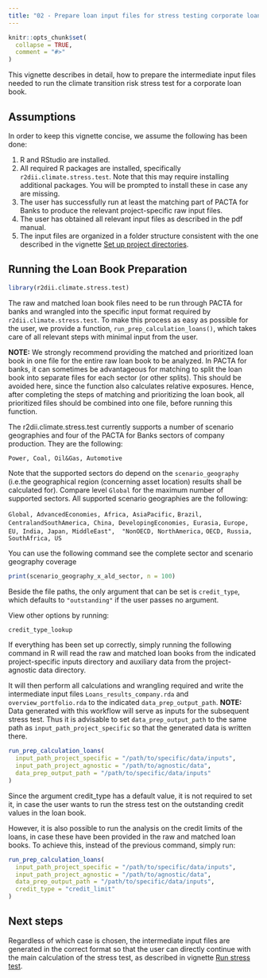 ```yaml
---
title: "02 - Prepare loan input files for stress testing corporate loan books"
---
```


```r
knitr::opts_chunk$set(
  collapse = TRUE,
  comment = "#>"
)
```

This vignette describes in detail, how to prepare the intermediate input files
needed to run the climate transition risk stress test for a corporate loan book.

## Assumptions

In order to keep this vignette concise, we assume the following has been done:

1. R and RStudio are installed.
2. All required R packages are installed, specifically
`r2dii.climate.stress.test`. Note that this may require installing additional
packages. You will be prompted to install these in case any are missing.
3. The user has successfully run at least the matching part of PACTA for Banks
to produce the relevant project-specific raw input files.
4. The user has obtained all relevant input files as described in the pdf manual.
5. The input files are organized in a folder structure consistent with the one
described in the vignette [Set up project directories](https://2degreesinvesting.github.io/r2dii.climate.stress.test/articles/articles/01-setup-project-directories.html).

## Running the Loan Book Preparation

```r
library(r2dii.climate.stress.test)
```

The raw and matched loan book files need to be run through PACTA for banks and
wrangled into the specific input format required by `r2dii.climate.stress.test`.
To make this process as easy as possible for the user, we provide a function,
`run_prep_calculation_loans()`, which takes care of all relevant steps with
minimal input from the user.

**NOTE:** We strongly recommend providing the matched and prioritized loan book
in one file for the entire raw loan book to be analyzed. In PACTA for banks, it
can sometimes be advantageous for matching to split the loan book into separate
files for each sector (or other splits). This should be avoided here, since the
function also calculates relative exposures. Hence, after completing the steps
of matching and prioritizing the loan book, all prioritized files should be
combined into one file, before running this function.

The r2dii.climate.stress.test currently supports a number of scenario geographies 
and four of the PACTA for Banks sectors of company production. They are the following:

`Power, Coal, Oil&Gas, Automotive`

Note that the supported sectors do depend on the `scenario_geography` 
(i.e.the geographical region (concerning asset location) results shall be 
calculated for). Compare level `Global` for the maximum number of supported sectors.
All supported scenario geographies are the following:

`Global, AdvancedEconomies, Africa, AsiaPacific,` 
`Brazil, CentralandSouthAmerica, China, DevelopingEconomies, Eurasia,` 
`Europe, EU, India, Japan, MiddleEast",  "NonOECD, NorthAmerica,` 
`OECD, Russia, SouthAfrica, US`

You can use the following command see the complete sector and scenario geography coverage
  
```r
print(scenario_geography_x_ald_sector, n = 100)
```

Beside the file paths, the only argument that can be set is `credit_type`, which
defaults to `"outstanding"` if the user passes no argument.

View other options by running:

```r
credit_type_lookup
```

If everything has been set up correctly, simply running the following command in
R will read the raw and matched loan books from the indicated project-specific
inputs directory and auxiliary data from the project-agnostic data directory.

It will then perform all calculations and wrangling required and write the
intermediate input files `Loans_results_company.rda` and
`overview_portfolio.rda` to the indicated `data_prep_output_path`. 
**NOTE:** Data generated with this workflow will serve as inputs for the
subsequent stress test. Thus it is advisable to set `data_prep_output_path` to
the same path as `input_path_project_specific` so that the generated data is
written there.

```r
run_prep_calculation_loans(
  input_path_project_specific = "/path/to/specific/data/inputs",
  input_path_project_agnostic = "/path/to/agnostic/data",
  data_prep_output_path = "/path/to/specific/data/inputs"
)
```

Since the argument credit_type has a default value, it is not required to set it,
in case the user wants to run the stress test on the outstanding credit values
in the loan book.

However, it is also possible to run the analysis on the credit limits of the
loans, in case these have been provided in the raw and matched loan books. To
achieve this, instead of the previous command, simply run:

```r
run_prep_calculation_loans(
  input_path_project_specific = "/path/to/specific/data/inputs",
  input_path_project_agnostic = "/path/to/agnostic/data",
  data_prep_output_path = "/path/to/specific/data/inputs",
  credit_type = "credit_limit"
)
```

## Next steps

Regardless of which case is chosen, the intermediate input files are generated
in the correct format so that the user can directly continue with the main
calculation of the stress test, as described in vignette [Run stress test](https://2degreesinvesting.github.io/r2dii.climate.stress.test/articles/articles/03-run-stress-test.html).
